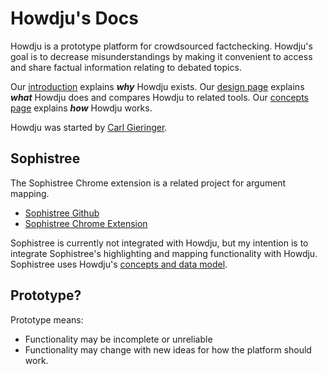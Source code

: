 # Howdju's Docs

Howdju is a prototype platform for crowdsourced factchecking. Howdju's goal is to decrease
misunderstandings by making it convenient to access and share factual information relating to
debated topics.

Our [introduction](/introduction) explains ***why*** Howdju exists. Our [design page](/design)
explains ***what*** Howdju does and compares Howdju to related tools. Our [concepts page](/concepts)
explains ***how*** Howdju works.

Howdju was started by [Carl Gieringer](https://www.linkedin.com/in/carlgieringer/).

## Sophistree

The Sophistree Chrome extension is a related project for argument mapping.

- [Sophistree Github](https://www.github.com/carlgieringer/sophistree)
- [Sophistree Chrome Extension](https://chromewebstore.google.com/detail/sophistree/mjcdfjnpgilfkhnolcjellbknlehekem)

Sophistree is currently not integrated with Howdju, but my intention is to integrate Sophistree's
highlighting and mapping functionality with Howdju. Sophistree uses Howdju's [concepts and data model](http://docs.howdju.com/concepts).

## Prototype?

Prototype means:

- Functionality may be incomplete or unreliable
- Functionality may change with new ideas for how the platform should work.

